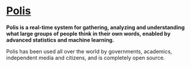 # [Polis](https://pol.is/)


<strong>Polis is a real-time system for gathering, analyzing and understanding what large groups of people think in their own words, enabled by advanced statistics and machine learning.</strong>

Polis has been used all over the world by governments, academics, independent media and citizens, and is completely open source.
